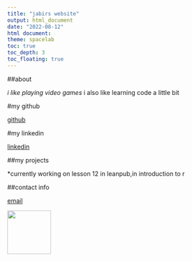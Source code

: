 ```yaml
---
title: "jabirs website"
output: html_document
date: "2022-08-12"
html document:
theme: spacelab
toc: true
toc_depth: 3
toc_floating: true
---
```


##about

*i like playing video games
*i also like learning code a little bit

#my github

[github](https://github.com/jabirG)

#my linkedin

[linkedin](https://www.linkedin.com/in/jabir-ghaffar-977438209/)

##my projects

*currently working on lesson 12 in leanpub,in introduction to r

##contact info

[email](jabirghaffar@gmail.com)


![](img/test.png){width=100px}

